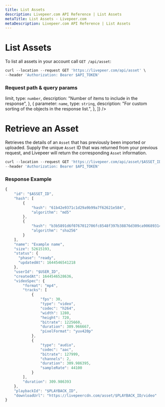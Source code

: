 ```yaml
---
title: List Assets
description: Livepeer.com API Reference | List Assets
metaTitle: List Assets - Livepeer.com
metaDescription: Livepeer.com API Reference | List Assets
---
```


# List Assets

To list all assets in your account call `GET /api/asset`:

```jsx
curl --location --request GET 'https://livepeer.com/api/asset' \
--header 'Authorization: Bearer $API_TOKEN'
```

### **Request path & query params**

<Table
  data={[
    {
      parameter: <code>limit</code>,
      type: <code>number</code>,
      description: "Number of items to include in the response",
    },
    {
      parameter: <code>name</code>,
      type: <code>string</code>,
      description: "For custom sorting of the objects in the response list.",
    },
  ]}
/>

# Retrieve an Asset

Retrieves the details of an `Asset` that has previously been imported or
uploaded. Supply the unique `Asset` ID that was returned from your previous
request, and Livepeer will return the corresponding `Asset` information.

```jsx
curl --location --request GET 'https://livepeer.com/api/asset/$ASSET_ID' \
--header 'Authorization: Bearer $API_TOKEN'
```

### Response Example

```jsx
{
    "id": "$ASSET_ID",
    "hash": [
        {
            "hash": "61b42e9371c1d29a9b99a7f62621e584",
            "algorithm": "md5"
        },
        {
            "hash": "b3b5891d6f0767012706fc8548f397b38876d309ca90689314c94615fb4c6e62",
            "algorithm": "sha256"
        }
    ],
    "name": "Example name",
    "size": 52615193,
    "status": {
      "phase": "ready",
      "updatedAt": 1644546541218
    },
    "userId": "$USER_ID",
    "createdAt": 1644546528636,
    "videoSpec": {
        "format": "mp4",
        "tracks": [
            {
                "fps": 30,
                "type": "video",
                "codec": "h264",
                "width": 1280,
                "height": 720,
                "bitrate": 1225660,
                "duration": 309.966667,
                "pixelFormat": "yuv420p"
            },
            {
                "type": "audio",
                "codec": "aac",
                "bitrate": 127999,
                "channels": 2,
                "duration": 309.986395,
                "sampleRate": 44100
            }
        ],
        "duration": 309.986393
    },
    "playbackId": "$PLAYBACK_ID",
    "downloadUrl": "https://livepeercdn.com/asset/$PLAYBACK_ID/video"
}
```

